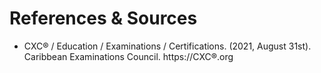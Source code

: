 # References & Sources {-}

+ CXC® / Education / Examinations / Certifications. (2021, August 31st). Caribbean Examinations Council. https://CXC®.org

